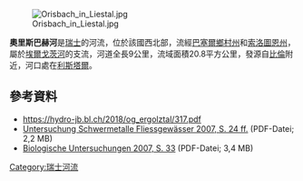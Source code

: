 {{Coord|47.48734|N|7.73578|E|display=title}}
[[Image:Orisbach_in_Liestal.jpg|right]]

'''奧里斯巴赫河'''是[[瑞士|瑞士]]的河流，位於該國西北部，流經[[巴塞爾鄉村州|巴塞爾鄉村州]]和[[索洛圖恩州|索洛圖恩州]]，屬於[[埃爾戈茨河|埃爾戈茨河]]的支流，河道全長9公里，流域面積20.8平方公里，發源自[[比倫_(索洛圖恩州)|比倫]]附近，河口處在[[利斯塔爾|利斯塔爾]]。

==參考資料==
* https://hydro-jb.bl.ch/2018/og_ergolztal/317.pdf {{Wayback|url=https://hydro-jb.bl.ch/2018/og_ergolztal/317.pdf |date=20190530192922 }}
* [http://www.baselland.ch/fileadmin/baselland/files/docs/bud/aue/gewaesser/publ/pdf/schwermetalle-sedimente_2007.pdf Untersuchung Schwermetalle Fliessgewässer 2007, S. 24 ff.] {{Wayback|url=http://www.baselland.ch/fileadmin/baselland/files/docs/bud/aue/gewaesser/publ/pdf/schwermetalle-sedimente_2007.pdf |date=20160312043834 }} (PDF-Datei; 2,2 MB)
* [http://www.baselland.ch/fileadmin/baselland/files/docs/bud/aue/gewaesser/publ/pdf/untersuchungen_2007.pdf Biologische Untersuchungen 2007, S. 33] {{Wayback|url=http://www.baselland.ch/fileadmin/baselland/files/docs/bud/aue/gewaesser/publ/pdf/untersuchungen_2007.pdf |date=20160306074131 }} (PDF-Datei; 3,4 MB)

{{Switzerland-geo-stub}}
[[Category:瑞士河流|Category:瑞士河流]]